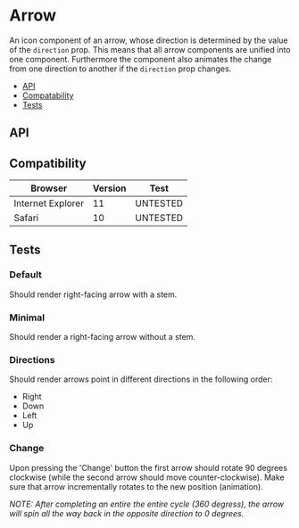 
<Meta title="⚙️ Elements/Arrow" />

# Arrow

An icon component of an arrow, whose direction is determined by the value of the `direction` prop. This means that all arrow components are unified into one component. Furthermore the component also animates the change from one direction to another if the `direction` prop changes.

- [API](#api)
- [Compatability](#compatability)
- [Tests](#tests)

<Preview>
  <Story name="DEMO">
    <Demo />
  </Story>
</Preview>

## API

<Props of={Component} />

## Compatibility

|Browser|Version|Test
|---|---|---|
|Internet Explorer|11|UNTESTED
|Safari|10|UNTESTED

## Tests

### Default

Should render right-facing arrow with a stem.

<Preview>
  <Story name="Default">
    <Default />
  </Story>
</Preview>

### Minimal

Should render a right-facing arrow without a stem.

<Preview>
  <Story name="Minimal">
    <Minimal />
  </Story>
</Preview>

### Directions

Should render arrows point in different directions in the following order:

- Right
- Down
- Left
- Up

<Preview>
  <Story name="Directions">
    <Directions />
  </Story>
</Preview>

### Change

Upon pressing the 'Change' button the first arrow should rotate 90 degrees clockwise (while the second arrow should move counter-clockwise). Make sure that arrow incrementally rotates to the new position (animation).

_NOTE: After completing an entire the entire cycle (360 degress), the arrow will spin all the way back in the opposite direction to 0 degrees._

<Preview>
  <Story name="Change">
    <Change />
  </Story>
</Preview>
